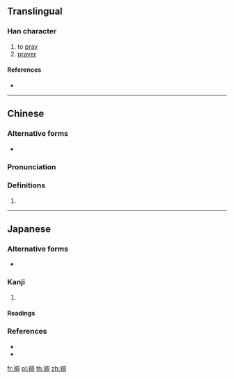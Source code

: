 {{character info/new}}
==Translingual==

===Han character===
{{Han char|rn=113|rad=示|as=08|sn=13|four=37220|canj=IFBGR}}

# to [[pray]]
# [[prayer]]

====References====
* {{Han ref|kx=0844.110|dkj=24744|dj=1265.010|hdz=42401.120|uh=7982|ud=31106|bh=DEF4|bd=57076}}

----

==Chinese==
{{zh-forms}}

===Alternative forms===
* {{zh-l|䮻}}

===Pronunciation===
{{zh-pron
|m=dǎo
|c=tou2
|h=pfs=
|md=
|mn=
|w=
|mc=y
|oc=y
|cat=
}}

===Definitions===
{{zh-hanzi}}

# {{rfdef|lang=zh}}

----

==Japanese==

===Alternative forms===
* {{ja-l|䮻}}

===Kanji===
{{ja-kanji|grade=|rs=示08}}

# {{rfdef|lang=ja}}

====Readings====
{{ja-readings
|on=[[とう]] (tō), [[ちゅ]] (chu)
|kun=[[いのる]] (inoru)
}}

===References===
* {{R:Koseki Moji|276650}}
* {{R:Koseki Moji|276830}}

[[fr:禂]]
[[pl:禂]]
[[th:禂]]
[[zh:禂]]